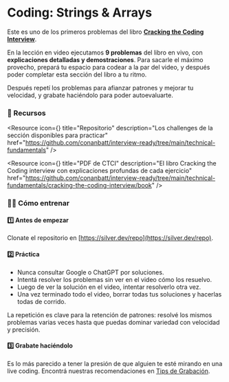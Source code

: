 
# Coding: Strings & Arrays

Este es uno de los primeros problemas del libro [**Cracking the Coding Interview**](https://github.com/silver-dev-org/interview-ready/tree/main/technical-fundamentals/cracking-the-coding-interview/book).

En la lección en video ejecutamos **9 problemas** del libro en vivo, con **explicaciones detalladas y demostraciones**. Para sacarle el máximo provecho, prepará tu espacio para codear a la par del video, y después poder completar esta sección del libro a tu ritmo.

Después repetí los problemas para afianzar patrones y mejorar tu velocidad, y grabate haciéndolo para poder autoevaluarte.

<IREmbed src="https://www.youtube.com/embed/O9Pfb0TS7o8?si=s_z0jLictLmPPuKv" />

### 🔗 Recursos

<Resource
icon={<LinkIcon className="color-4"/>}
title="Repositorio"
description="Los challenges de la sección disponibles para practicar"
href="https://github.com/conanbatt/interview-ready/tree/main/technical-fundamentals"
/>

<Resource
icon={<FilesIcon className="color-2"/>}
title="PDF de CTCI"
description="El libro Cracking the Coding interview con explicaciones profundas de cada ejercicio"
href="https://github.com/conanbatt/interview-ready/tree/main/technical-fundamentals/cracking-the-coding-interview/book"
/>

### 🏋🏻 Cómo entrenar 

#### 1️⃣ Antes de empezar
Clonate el repositorio en [https://silver.dev/repo](https://silver.dev/repo). 

#### 2️⃣ Práctica

- Nunca consultar Google o ChatGPT por soluciones.
- Intentá resolver los problemas sin ver en el video cómo los resuelvo.
- Luego de ver la solución en el video, intentar resolverlo otra vez.
- Una vez terminado todo el video, borrar todas tus soluciones y hacerlas todas de corrido.

La repetición es clave para la retención de patrones: resolvé los mismos problemas varias veces hasta que puedas dominar variedad con velocidad y precisión.

#### 3️⃣ Grabate haciéndolo
Es lo más parecido a tener la presión de que alguien te esté mirando en una live coding. Encontrá nuestras recomendaciones en [Tips de Grabación](https://docs.silver.dev/interview-ready/technical-fundamentals/ctci/tips-de-grabacion).
